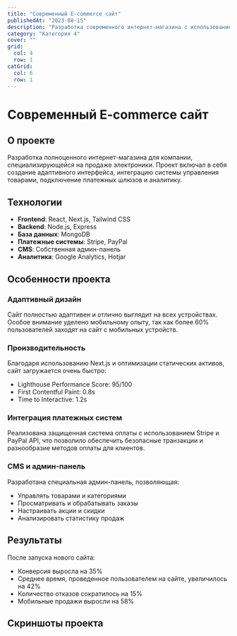 ```yaml
---
title: "Современный E-commerce сайт"
publishedAt: "2023-08-15"
description: "Разработка современного интернет-магазина с использованием React, Next.js и интеграцией платежных систем"
category: "Категория 4"
cover: ""
grid:
  col: 4
  row: 1
catGrid:
  col: 6
  row: 1
---
```


# Современный E-commerce сайт

## О проекте

Разработка полноценного интернет-магазина для компании, специализирующейся на продаже электроники. Проект включал в себя создание адаптивного интерфейса, интеграцию системы управления товарами, подключение платежных шлюзов и аналитику.

## Технологии

- **Frontend**: React, Next.js, Tailwind CSS
- **Backend**: Node.js, Express
- **База данных**: MongoDB
- **Платежные системы**: Stripe, PayPal
- **CMS**: Собственная админ-панель
- **Аналитика**: Google Analytics, Hotjar

## Особенности проекта

### Адаптивный дизайн

Сайт полностью адаптивен и отлично выглядит на всех устройствах. Особое внимание уделено мобильному опыту, так как более 60% пользователей заходят на сайт с мобильных устройств.

### Производительность

Благодаря использованию Next.js и оптимизации статических активов, сайт загружается очень быстро:

- Lighthouse Performance Score: 95/100
- First Contentful Paint: 0.8s
- Time to Interactive: 1.2s

### Интеграция платежных систем

Реализована защищенная система оплаты с использованием Stripe и PayPal API, что позволило обеспечить безопасные транзакции и разнообразие методов оплаты для клиентов.

### CMS и админ-панель

Разработана специальная админ-панель, позволяющая:
- Управлять товарами и категориями
- Просматривать и обрабатывать заказы
- Настраивать акции и скидки
- Анализировать статистику продаж

## Результаты

После запуска нового сайта:
- Конверсия выросла на 35%
- Среднее время, проведенное пользователем на сайте, увеличилось на 42%
- Количество отказов сократилось на 15%
- Мобильные продажи выросли на 58%

## Скриншоты проекта

<ImageMdx src="/images/ecommerce-1.jpg" alt="Главная страница интернет-магазина" />

<ImageMdx src="/images/ecommerce-2.jpg" alt="Страница товара с подробным описанием" />

<ImageMdx src="/images/ecommerce-3.jpg" alt="Корзина и процесс оформления заказа" /> 